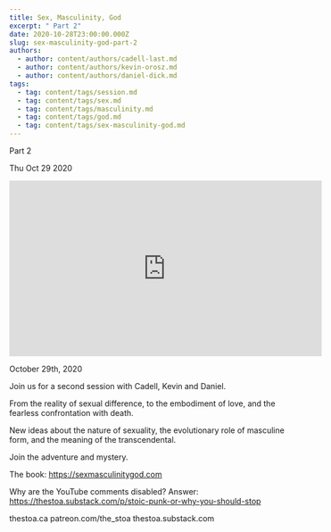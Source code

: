 ```yaml
---
title: Sex, Masculinity, God
excerpt: " Part 2"
date: 2020-10-28T23:00:00.000Z
slug: sex-masculinity-god-part-2
authors:
  - author: content/authors/cadell-last.md
  - author: content/authors/kevin-orosz.md
  - author: content/authors/daniel-dick.md
tags:
  - tag: content/tags/session.md
  - tag: content/tags/sex.md
  - tag: content/tags/masculinity.md
  - tag: content/tags/god.md
  - tag: content/tags/sex-masculinity-god.md
---
```




 Part 2

Thu Oct 29 2020

<iframe width="560" height="315" src="https://www.youtube.com/embed/eQg_xb9VYJk" title="Sex, Masculinity, God: Part 2 w/ Cadell Last, Kevin Orosz & Daniel Dick" frameborder="0" allow="accelerometer; autoplay; clipboard-write; encrypted-media; gyroscope; picture-in-picture" allowfullscreen ></iframe>

October 29th, 2020

Join us for a second session with Cadell, Kevin and Daniel.

From the reality of sexual difference, to the embodiment of love, and the fearless confrontation with death.

New ideas about the nature of sexuality, the evolutionary role of masculine form, and the meaning of the transcendental.

Join the adventure and mystery.

The book: https://sexmasculinitygod.com

Why are the YouTube comments disabled? Answer: https://thestoa.substack.com/p/stoic-punk-or-why-you-should-stop

thestoa.ca
patreon.com/the_stoa
thestoa.substack.com


